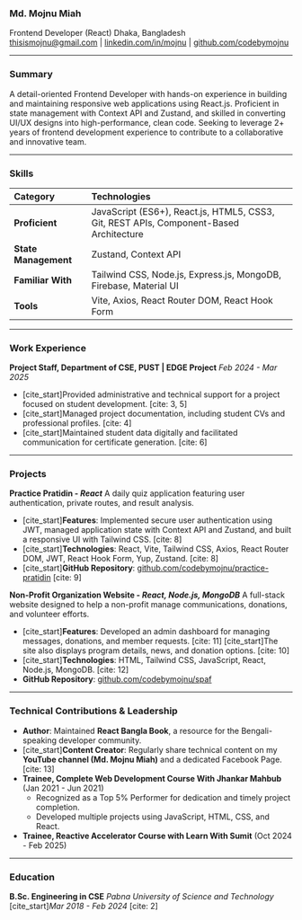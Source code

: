 ### **Md. Mojnu Miah**

Frontend Developer (React)
Dhaka, Bangladesh <br/>
thisismojnu@gmail.com | [linkedin.com/in/mojnu](https://www.google.com/search?q=https://linkedin.com/in/mojnu) | [github.com/codebymojnu](https://github.com/codebymojnu)

---

### **Summary**

A detail-oriented Frontend Developer with hands-on experience in building and maintaining responsive web applications using React.js. Proficient in state management with Context API and Zustand, and skilled in converting UI/UX designs into high-performance, clean code. Seeking to leverage 2+ years of frontend development experience to contribute to a collaborative and innovative team.

---

### **Skills**

| Category             | Technologies                                                                           |
| :------------------- | :------------------------------------------------------------------------------------- |
| **Proficient**       | JavaScript (ES6+), React.js, HTML5, CSS3, Git, REST APIs, Component-Based Architecture |
| **State Management** | Zustand, Context API                                                                   |
| **Familiar With**    | Tailwind CSS, Node.js, Express.js, MongoDB, Firebase, Material UI                      |
| **Tools**            | Vite, Axios, React Router DOM, React Hook Form                                         |

---

### **Work Experience**

**Project Staff, Department of CSE, PUST | EDGE Project**
_Feb 2024 - Mar 2025_

- [cite\_start]Provided administrative and technical support for a project focused on student development. [cite: 3, 5]
- [cite\_start]Managed project documentation, including student CVs and professional profiles. [cite: 4]
- [cite\_start]Maintained student data digitally and facilitated communication for certificate generation. [cite: 6]

---

### **Projects**

**Practice Pratidin - _React_**
A daily quiz application featuring user authentication, private routes, and result analysis.

- [cite\_start]**Features**: Implemented secure user authentication using JWT, managed application state with Context API and Zustand, and built a responsive UI with Tailwind CSS. [cite: 8]
- [cite\_start]**Technologies**: React, Vite, Tailwind CSS, Axios, React Router DOM, JWT, React Hook Form, Yup, Zustand. [cite: 8]
- [cite\_start]**GitHub Repository**: [github.com/codebymojnu/practice-pratidin](https://www.google.com/search?q=https://github.com/codebymojnu/practice-pratidin) [cite: 9]

**Non-Profit Organization Website - _React, Node.js, MongoDB_**
A full-stack website designed to help a non-profit manage communications, donations, and volunteer efforts.

- [cite\_start]**Features**: Developed an admin dashboard for managing messages, donations, and member requests. [cite: 11] [cite\_start]The site also displays program details, news, and donation options. [cite: 10]
- [cite\_start]**Technologies**: HTML, Tailwind CSS, JavaScript, React, Node.js, MongoDB. [cite: 12]
- **GitHub Repository**: [github.com/codebymojnu/spaf](https://www.google.com/search?q=https://github.com/codebymojnu/spaf)

---

### **Technical Contributions & Leadership**

- **Author**: Maintained **React Bangla Book**, a resource for the Bengali-speaking developer community.
- [cite\_start]**Content Creator**: Regularly share technical content on my **YouTube channel (Md. Mojnu Miah)** and a dedicated Facebook Page. [cite: 13]
- **Trainee, Complete Web Development Course With Jhankar Mahbub** (Jan 2021 - Jun 2021)
  - Recognized as a Top 5% Performer for dedication and timely project completion.
  - Developed multiple projects using JavaScript, HTML, CSS, and React.
- **Trainee, Reactive Accelerator Course with Learn With Sumit** (Oct 2024 - Feb 2025)

---

### **Education**

**B.Sc. Engineering in CSE**
_Pabna University of Science and Technology_
[cite\_start]_Mar 2018 - Feb 2024_ [cite: 2]

<GiscusComments
  repo="codedbyMojnu/react-bangla-tutorial"
  repoId="R_kgDOLDE87Q"
  category="General"
  categoryId="DIC_kwDOLDE87c4CtCIY"
  mapping="pathname"
  inputPosition="top"
  theme="preferred_color_scheme"
  lang="en"
/>
